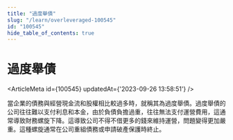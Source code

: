 ```yaml
---
title: "過度舉債"
slug: "/learn/overleveraged-100545"
id: "100545"
hide_table_of_contents: true
---
```



# 過度舉債

<ArticleMeta id={100545} updatedAt={'2023-09-26 13:58:51'} />
<div className='border-solid border-b border-t-0 my-4 border-[var(--ifm-color-gray-300)]' />

當企業的債務與經營現金流和股權相比較過多時，就稱其為過度舉債。過度舉債的公司往往難以支付利息和本金，由於負債負擔過重，往往無法支付運營費用，這通常導致財務螺旋下降。這導致公司不得不借更多的錢來維持運營，問題變得更加嚴重。這種螺旋通常在公司重組債務或申請破產保護時終止。
